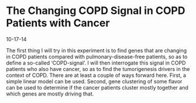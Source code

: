 The Changing COPD Signal in COPD Patients with Cancer
========================================================
10-17-14

The first thing I will try in this experiment is to find genes that are changing in COPD patients compared with pulmonary-disease-free patients, so as to define a so-called 'COPD-signal'. I will then interrogate this signal in COPD patients who also have cancer, so as to find the tumorigenesis drivers in the context of COPD. There are at least a couple of ways forward here. First, a simple linear model can be used. Second, gene clustering of some flavor can be used to determine if the cancer patients cluster mostly together and which genes are mostly driving that. 
